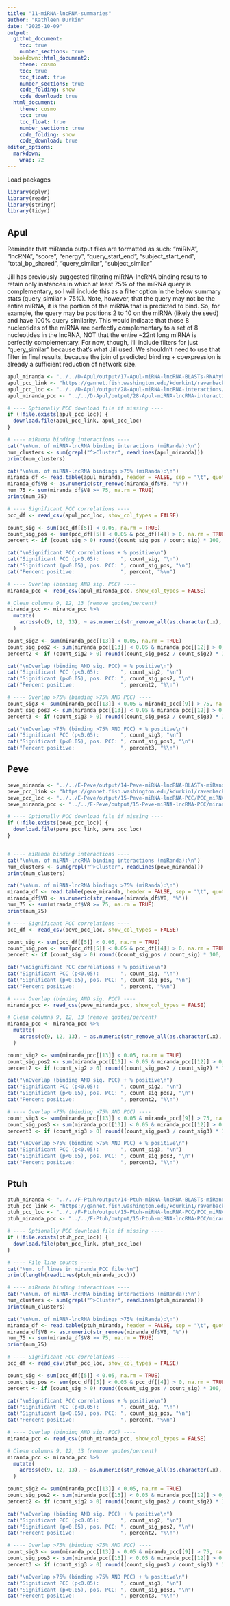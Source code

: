 ```yaml
---
title: "11-miRNA-lncRNA-summaries"
author: "Kathleen Durkin"
date: "2025-10-09"
output: 
  github_document:
    toc: true
    number_sections: true
  bookdown::html_document2:
    theme: cosmo
    toc: true
    toc_float: true
    number_sections: true
    code_folding: show
    code_download: true
  html_document:
    theme: cosmo
    toc: true
    toc_float: true
    number_sections: true
    code_folding: show
    code_download: true
editor_options: 
  markdown: 
    wrap: 72
---
```


Load packages
```r
library(dplyr)
library(readr)
library(stringr)
library(tidyr)
```


## Apul

Reminder that miRanda output files are formatted as such:
"miRNA", "lncRNA", "score", "energy", "query_start_end", "subject_start_end", "total_bp_shared", "query_similar", "subject_similar"

Jill has previously suggested filtering miRNA-lncRNA binding results to retain only instances in which at least 75% of the miRNA query is complementary, so I will include this as a filter option in the below summary stats (query_similar > 75%). Note, however, that the query may not be the entire miRNA, it is the portion of the miRNA that is predicted to bind. So, for example, the query may be positions 2 to 10 on the miRNA (likely the seed) and have 100% query similarity. This would indicate that those 8 nucleotides of the miRNA are perfectly complementary to a set of 8 nucleotides in the lncRNA, NOT that the entire ~22nt long miRNA is perfectly complementary. For now, though, I'll include filters for just "query_similar" because that's what Jill used. We shouldn't need to use that filter in final results, because the join of predicted binding + coexpression is already a sufficient reduction of network size.


```r

apul_miranda <- "../../D-Apul/output/17-Apul-miRNA-lncRNA-BLASTs-RNAhybrid/Apul-miRanda-lncRNA-strict-parsed.txt"
apul_pcc_link <- "https://gannet.fish.washington.edu/kdurkin1/ravenbackups/deep-dive-expression/D-Apul/output/28-Apul-miRNA-lncRNA-interactions/Apul-PCC_miRNA_lncRNA.csv"
apul_pcc_loc <- "../../D-Apul/output/28-Apul-miRNA-lncRNA-interactions/Apul-PCC_miRNA_lncRNA.csv"
apul_miranda_pcc <- "../../D-Apul/output/28-Apul-miRNA-lncRNA-interactions/miranda_PCC_miRNA_lncRNA.csv"

# ---- Optionally PCC download file if missing ----
if (!file.exists(apul_pcc_loc)) {
  download.file(apul_pcc_link, apul_pcc_loc)
}

# ---- miRanda binding interactions ----
cat("\nNum. of miRNA-lncRNA binding interactions (miRanda):\n")
num_clusters <- sum(grepl("^>Cluster", readLines(apul_miranda)))
print(num_clusters)

cat("\nNum. of miRNA-lncRNA bindings >75% (miRanda):\n")
miranda_df <- read.table(apul_miranda, header = FALSE, sep = "\t", quote = "", stringsAsFactors = FALSE)
miranda_df$V8 <- as.numeric(str_remove(miranda_df$V8, "%"))
num_75 <- sum(miranda_df$V8 >= 75, na.rm = TRUE)
print(num_75)

# ---- Significant PCC correlations ----
pcc_df <- read_csv(apul_pcc_loc, show_col_types = FALSE)

count_sig <- sum(pcc_df[[5]] < 0.05, na.rm = TRUE)
count_sig_pos <- sum(pcc_df[[5]] < 0.05 & pcc_df[[4]] > 0, na.rm = TRUE)
percent <- if (count_sig > 0) round((count_sig_pos / count_sig) * 100, 2) else 0

cat("\nSignificant PCC correlations + % positive\n")
cat("Significant PCC (p<0.05):       ", count_sig, "\n")
cat("Significant (p<0.05), pos. PCC: ", count_sig_pos, "\n")
cat("Percent positive:               ", percent, "%\n")

# ---- Overlap (binding AND sig. PCC) ----
miranda_pcc <- read_csv(apul_miranda_pcc, show_col_types = FALSE)

# Clean columns 9, 12, 13 (remove quotes/percent)
miranda_pcc <- miranda_pcc %>%
  mutate(
    across(c(9, 12, 13), ~ as.numeric(str_remove_all(as.character(.x), '["%]')))
  )

count_sig2 <- sum(miranda_pcc[[13]] < 0.05, na.rm = TRUE)
count_sig_pos2 <- sum(miranda_pcc[[13]] < 0.05 & miranda_pcc[[12]] > 0, na.rm = TRUE)
percent2 <- if (count_sig2 > 0) round((count_sig_pos2 / count_sig2) * 100, 2) else 0

cat("\nOverlap (binding AND sig. PCC) + % positive\n")
cat("Significant PCC (p<0.05):       ", count_sig2, "\n")
cat("Significant (p<0.05), pos. PCC: ", count_sig_pos2, "\n")
cat("Percent positive:               ", percent2, "%\n")

# ---- Overlap >75% (binding >75% AND PCC) ----
count_sig3 <- sum(miranda_pcc[[13]] < 0.05 & miranda_pcc[[9]] > 75, na.rm = TRUE)
count_sig_pos3 <- sum(miranda_pcc[[13]] < 0.05 & miranda_pcc[[12]] > 0 & miranda_pcc[[9]] > 75, na.rm = TRUE)
percent3 <- if (count_sig3 > 0) round((count_sig_pos3 / count_sig3) * 100, 2) else 0

cat("\nOverlap >75% (binding >75% AND PCC) + % positive\n")
cat("Significant PCC (p<0.05):       ", count_sig3, "\n")
cat("Significant (p<0.05), pos. PCC: ", count_sig_pos3, "\n")
cat("Percent positive:               ", percent3, "%\n")

```



## Peve

```r

peve_miranda <- "../../E-Peve/output/14-Peve-miRNA-lncRNA-BLASTs-miRanda/Peve-miRanda-lncRNA-strict-parsed.txt"
peve_pcc_link <- "https://gannet.fish.washington.edu/kdurkin1/ravenbackups/deep-dive-expression/E-Peve/output/15-Peve-miRNA-lncRNA-PCC/PCC_miRNA_lncRNA.csv"
peve_pcc_loc <- "../../E-Peve/output/15-Peve-miRNA-lncRNA-PCC/PCC_miRNA_lncRNA.csv"
peve_miranda_pcc <- "../../E-Peve/output/15-Peve-miRNA-lncRNA-PCC/miranda_PCC_miRNA_lncRNA.csv"

# ---- Optionally PCC download file if missing ----
if (!file.exists(peve_pcc_loc)) {
  download.file(peve_pcc_link, peve_pcc_loc)
}


# ---- miRanda binding interactions ----
cat("\nNum. of miRNA-lncRNA binding interactions (miRanda):\n")
num_clusters <- sum(grepl("^>Cluster", readLines(peve_miranda)))
print(num_clusters)

cat("\nNum. of miRNA-lncRNA bindings >75% (miRanda):\n")
miranda_df <- read.table(peve_miranda, header = FALSE, sep = "\t", quote = "", stringsAsFactors = FALSE)
miranda_df$V8 <- as.numeric(str_remove(miranda_df$V8, "%"))
num_75 <- sum(miranda_df$V8 >= 75, na.rm = TRUE)
print(num_75)

# ---- Significant PCC correlations ----
pcc_df <- read_csv(peve_pcc_loc, show_col_types = FALSE)

count_sig <- sum(pcc_df[[5]] < 0.05, na.rm = TRUE)
count_sig_pos <- sum(pcc_df[[5]] < 0.05 & pcc_df[[4]] > 0, na.rm = TRUE)
percent <- if (count_sig > 0) round((count_sig_pos / count_sig) * 100, 2) else 0

cat("\nSignificant PCC correlations + % positive\n")
cat("Significant PCC (p<0.05):       ", count_sig, "\n")
cat("Significant (p<0.05), pos. PCC: ", count_sig_pos, "\n")
cat("Percent positive:               ", percent, "%\n")

# ---- Overlap (binding AND sig. PCC) ----
miranda_pcc <- read_csv(peve_miranda_pcc, show_col_types = FALSE)

# Clean columns 9, 12, 13 (remove quotes/percent)
miranda_pcc <- miranda_pcc %>%
  mutate(
    across(c(9, 12, 13), ~ as.numeric(str_remove_all(as.character(.x), '["%]')))
  )

count_sig2 <- sum(miranda_pcc[[13]] < 0.05, na.rm = TRUE)
count_sig_pos2 <- sum(miranda_pcc[[13]] < 0.05 & miranda_pcc[[12]] > 0, na.rm = TRUE)
percent2 <- if (count_sig2 > 0) round((count_sig_pos2 / count_sig2) * 100, 2) else 0

cat("\nOverlap (binding AND sig. PCC) + % positive\n")
cat("Significant PCC (p<0.05):       ", count_sig2, "\n")
cat("Significant (p<0.05), pos. PCC: ", count_sig_pos2, "\n")
cat("Percent positive:               ", percent2, "%\n")

# ---- Overlap >75% (binding >75% AND PCC) ----
count_sig3 <- sum(miranda_pcc[[13]] < 0.05 & miranda_pcc[[9]] > 75, na.rm = TRUE)
count_sig_pos3 <- sum(miranda_pcc[[13]] < 0.05 & miranda_pcc[[12]] > 0 & miranda_pcc[[9]] > 75, na.rm = TRUE)
percent3 <- if (count_sig3 > 0) round((count_sig_pos3 / count_sig3) * 100, 2) else 0

cat("\nOverlap >75% (binding >75% AND PCC) + % positive\n")
cat("Significant PCC (p<0.05):       ", count_sig3, "\n")
cat("Significant (p<0.05), pos. PCC: ", count_sig_pos3, "\n")
cat("Percent positive:               ", percent3, "%\n")

```

## Ptuh

```r

ptuh_miranda <- "../../F-Ptuh/output/14-Ptuh-miRNA-lncRNA-BLASTs-miRanda/Ptuh-miRanda-lncRNA-strict-parsed.txt"
ptuh_pcc_link <- "https://gannet.fish.washington.edu/kdurkin1/ravenbackups/deep-dive-expression/F-Ptuh/output/15-Ptuh-miRNA-lncRNA-PCC/PCC_miRNA_lncRNA.csv"
ptuh_pcc_loc <- "../../F-Ptuh/output/15-Ptuh-miRNA-lncRNA-PCC/PCC_miRNA_lncRNA.csv"
ptuh_miranda_pcc <- "../../F-Ptuh/output/15-Ptuh-miRNA-lncRNA-PCC/miranda_PCC_miRNA_lncRNA.csv"

# ---- Optionally PCC download file if missing ----
if (!file.exists(ptuh_pcc_loc)) {
  download.file(ptuh_pcc_link, ptuh_pcc_loc)
}

# ---- File line counts ----
cat("Num. of lines in miranda_PCC file:\n")
print(length(readLines(ptuh_miranda_pcc)))

# ---- miRanda binding interactions ----
cat("\nNum. of miRNA-lncRNA binding interactions (miRanda):\n")
num_clusters <- sum(grepl("^>Cluster", readLines(ptuh_miranda)))
print(num_clusters)

cat("\nNum. of miRNA-lncRNA bindings >75% (miRanda):\n")
miranda_df <- read.table(ptuh_miranda, header = FALSE, sep = "\t", quote = "", stringsAsFactors = FALSE)
miranda_df$V8 <- as.numeric(str_remove(miranda_df$V8, "%"))
num_75 <- sum(miranda_df$V8 >= 75, na.rm = TRUE)
print(num_75)

# ---- Significant PCC correlations ----
pcc_df <- read_csv(ptuh_pcc_loc, show_col_types = FALSE)

count_sig <- sum(pcc_df[[5]] < 0.05, na.rm = TRUE)
count_sig_pos <- sum(pcc_df[[5]] < 0.05 & pcc_df[[4]] > 0, na.rm = TRUE)
percent <- if (count_sig > 0) round((count_sig_pos / count_sig) * 100, 2) else 0

cat("\nSignificant PCC correlations + % positive\n")
cat("Significant PCC (p<0.05):       ", count_sig, "\n")
cat("Significant (p<0.05), pos. PCC: ", count_sig_pos, "\n")
cat("Percent positive:               ", percent, "%\n")

# ---- Overlap (binding AND sig. PCC) ----
miranda_pcc <- read_csv(ptuh_miranda_pcc, show_col_types = FALSE)

# Clean columns 9, 12, 13 (remove quotes/percent)
miranda_pcc <- miranda_pcc %>%
  mutate(
    across(c(9, 12, 13), ~ as.numeric(str_remove_all(as.character(.x), '["%]')))
  )

count_sig2 <- sum(miranda_pcc[[13]] < 0.05, na.rm = TRUE)
count_sig_pos2 <- sum(miranda_pcc[[13]] < 0.05 & miranda_pcc[[12]] > 0, na.rm = TRUE)
percent2 <- if (count_sig2 > 0) round((count_sig_pos2 / count_sig2) * 100, 2) else 0

cat("\nOverlap (binding AND sig. PCC) + % positive\n")
cat("Significant PCC (p<0.05):       ", count_sig2, "\n")
cat("Significant (p<0.05), pos. PCC: ", count_sig_pos2, "\n")
cat("Percent positive:               ", percent2, "%\n")

# ---- Overlap >75% (binding >75% AND PCC) ----
count_sig3 <- sum(miranda_pcc[[13]] < 0.05 & miranda_pcc[[9]] > 75, na.rm = TRUE)
count_sig_pos3 <- sum(miranda_pcc[[13]] < 0.05 & miranda_pcc[[12]] > 0 & miranda_pcc[[9]] > 75, na.rm = TRUE)
percent3 <- if (count_sig3 > 0) round((count_sig_pos3 / count_sig3) * 100, 2) else 0

cat("\nOverlap >75% (binding >75% AND PCC) + % positive\n")
cat("Significant PCC (p<0.05):       ", count_sig3, "\n")
cat("Significant (p<0.05), pos. PCC: ", count_sig_pos3, "\n")
cat("Percent positive:               ", percent3, "%\n")

```